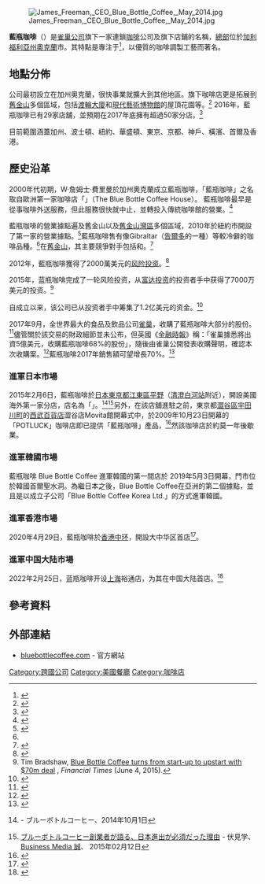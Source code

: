 {{noteTA
|1=zh-hk:占士·費曼;zh-tw:詹姆士·費里曼;zh-cn:詹姆斯·弗里曼;
|2=zh-hans:风险投资; zh-hant:創業投資;
}}
{{expand|time=2015-12-08T11:02:13+00:00}}
{{Copyedit translation}}
{{Infobox company
| name = 藍瓶咖啡
| name_en = Blue Bottle Coffee Company
| logo = 
| image = Blue Bottle Coffee Company.jpg
| image_caption = 藍瓶咖啡奧克蘭總部
| parent = [[雀巢公司|雀巢公司]]
| type = [[子公司|子公司]]
| caption = 
| foundation = 2002
| location = 美國[[加利福尼亚州|加州]][[奥克兰_(加利福尼亚州)|奧克蘭]]
| founder = James Freeman
| industry = [[咖啡|咖啡]]
| num_employees = 
| revenue = 
| net_income = 
| products = [[咖啡|咖啡]]
| homepage = {{URL|https://bluebottlecoffee.com/}}
}}
[[File:James_Freeman,_CEO_Blue_Bottle_Coffee,_May_2014.jpg|thumb]]

'''藍瓶咖啡'''（{{lang-en|'''Blue Bottle Coffee'''}}）是[[雀巢公司|雀巢公司]]旗下一家連鎖[[咖啡|咖啡]]公司及旗下店鋪的名稱，[[總部|總部]]位於[[加利福利亞州|加利福利亞州]][[奧克蘭_(加利福尼亞州)|奧克蘭]]市。其特點是專注于{{link-en|單一產地咖啡|Single-origin coffee}}<ref>{{Cite news|url=http://www.xconomy.com/national/2013/06/07/coffee-goes-from-folgers-to-starbucks-to-tech-driven-third-wave|title=Coffee Goes from Folger’s, to Starbucks, to Tech-Driven ‘Third Wave’|date=2013年6月7日|author=Roush, Wade|accessdate=2014年5月28日|archive-date=2020年11月18日|archive-url=https://web.archive.org/web/20201118081431/https://xconomy.com/national/2013/06/07/coffee-goes-from-folgers-to-starbucks-to-tech-driven-third-wave/|dead-url=no}}</ref>，以優質的咖啡調製工藝而著名。

== 地點分佈 ==
公司最初設立在加州奧克蘭，很快事業就擴大到其他地區。旗下咖啡店更是拓展到[[舊金山|舊金山]]多個區域，包括[[舊金山渡輪大廈|渡輪大廈]]和[[舊金山現代藝術博物館|現代藝術博物館]]的屋頂花園等。<ref name="CNN">{{citation |url=http://features.blogs.fortune.cnn.com/2011/09/23/blue-bottle-coffee-james-freeman/ |title=Blue Bottle: The best coffee you may ever drink |work=CNN Money |date=2011年9月 |deadurl=yes |archiveurl=https://web.archive.org/web/20121214055213/http://features.blogs.fortune.cnn.com/2011/09/23/blue-bottle-coffee-james-freeman/ |archivedate=2012-12-14 |accessdate=2014-05-28 }}</ref> 2016年，藍瓶咖啡已有29家店舖，並預期在2017年底擁有超過50家分店。<ref>{{cite web|last1=Geller|first1=Martinne|last2=Baerlein|first2=Lisa|title=Nestle buys majority stake in Blue Bottle Coffee|url=https://uk.reuters.com/article/uk-bluebottle-m-a-nestle/nestle-buys-majority-stake-in-blue-bottle-coffee-idUKKCN1BP2E1|website=uk.reuters.com|publisher=Reuters|accessdate=14 September 2017|archive-date=2017-09-14|archive-url=https://web.archive.org/web/20170914224405/https://uk.reuters.com/article/uk-bluebottle-m-a-nestle/nestle-buys-majority-stake-in-blue-bottle-coffee-idUKKCN1BP2E1|dead-url=no}}</ref>

目前範圍涵蓋加州、波士頓、紐約、華盛頓、東京、京都、神戶、橫濱、首爾及香港。

== 歷史沿革 ==
2000年代初期，W·詹姆士·費里曼於加州奧克蘭成立藍瓶咖啡，「藍瓶咖啡」之名取自歐洲第一家咖啡店「{{tsl|en|The Blue Bottle Coffee House|藍瓶咖啡館}}」（The Blue Bottle Coffee House）。<!--His intention was to roast coffee in small batches (6 lb.s per roast) to sell within 24 hours of roasting-->藍瓶咖啡最早是從事咖啡外送服務，但此服務很快就中止，並轉投入傳統咖啡館的營業。<ref>{{cite web| URL=https://bluebottlecoffee.com/our-story| title=Blue Bottle Coffee - Who We Are| accessdate=2016-10-06| archive-date=2021-04-10| archive-url=https://web.archive.org/web/20210410104933/https://bluebottlecoffee.com/our-story| dead-url=no}}</ref>

藍瓶咖啡的營業據點遍及舊金山以及[[舊金山灣區|舊金山灣區]]多個區域，2010年於紐約市開設了第一家的營業據點。<ref>{{cite news| title=SF's Blue Bottle Coffee Co. Hits The 'Burg This Week| url=http://ny.eater.com/archives/2010/02/sfs_blue_bottle_coffee_hits_the_burg_this_week.php| last=Morabito| first=Greg| work=Eater NY| date=Feb 23, 2010| accessdate=2010-08-26| archive-date=2012-10-02| archive-url=https://web.archive.org/web/20121002224634/http://ny.eater.com/archives/2010/02/sfs_blue_bottle_coffee_hits_the_burg_this_week.php| dead-url=no}}</ref>藍瓶咖啡售有像Gibraltar（[[告爾多|告爾多]]的一種）等較冷僻的咖啡品種。<ref name="CNN"/>在[[舊金山|舊金山]]，其主要競爭對手包括{{link-en|四桶咖啡|Four Barrel Coffee}}和{{link-en|藝式咖啡|Ritual Coffee Roasters}}。<ref>{{citation |url=https://www.nytimes.com/2010/04/09/dining/09sfdine.html?_r=0 |title=Small Bay Area Coffee Roasters Spread Out |date=April 4, 2010 |work=[[The_New_York_Times|The New York Times]] |accessdate=2017-09-18 |archive-date=2017-09-15 |archive-url=https://web.archive.org/web/20170915114259/http://www.nytimes.com/2010/04/09/dining/09sfdine.html?_r=0 |dead-url=no }}</ref>  

2012年，藍瓶咖啡獲得了2000萬美元的[[风险投资|风险投资]]。<ref>{{citation |url=https://www.wired.com/business/2012/10/blue-bottle-cashes-in/ |title=Blue Bottle Cashes in on Coffee Authenticity |work=[[Wired.com|Wired.com]] |date=October 16, 2012 |accessdate=2017-09-18 |archive-date=2014-03-29 |archive-url=https://web.archive.org/web/20140329215904/http://www.wired.com/business/2012/10/blue-bottle-cashes-in |dead-url=no }}</ref> 

2015年，蓝瓶咖啡完成了一轮风险投资，从[[富达投资|富达投资]]的投资者手中获得了7000万美元的投资。<ref>Tim Bradshaw, [https://next.ft.com/content/0c7f68bc-0a9f-11e5-98d3-00144feabdc0 Blue Bottle Coffee turns from start-up to upstart with $70m deal] {{Wayback|url=https://next.ft.com/content/0c7f68bc-0a9f-11e5-98d3-00144feabdc0 |date=20160627170632 }}, ''Financial Times'' (June 4, 2015).</ref>

自成立以来，该公司已从投资者手中筹集了1.2亿美元的资金。<ref>{{cite web|last1=Atkins|first1=Ralph|last2=Bradshaw|first2=Tim|title=Nestlé breaks into US hipster coffee market with Blue Bottle deal|url=https://www.ft.com/content/8fccb91a-9943-11e7-a652-cde3f882dd7b|website=ft.com|publisher=Financial Times|accessdate=14 September 2017|archive-date=2017-09-21|archive-url=https://web.archive.org/web/20170921090414/https://www.ft.com/content/8fccb91a-9943-11e7-a652-cde3f882dd7b|dead-url=no}}</ref>

2017年9月，全世界最大的食品及飲品公司[[雀巢|雀巢]]，收購了藍瓶咖啡大部分的股份。<ref>{{cite web|last1=Gretler|first1=Corinne|title=Nestle Buys Majority Stake in U.S. Coffee Roaster Blue Bottle|url=https://www.bloomberg.com/news/articles/2017-09-14/nestle-buys-majority-stake-in-u-s-coffee-roaster-blue-bottle|website=bloomberg.com|publisher=Bloomberg News|accessdate=14 September 2017|archive-date=2017-09-19|archive-url=https://web.archive.org/web/20170919164040/https://www.bloomberg.com/news/articles/2017-09-14/nestle-buys-majority-stake-in-u-s-coffee-roaster-blue-bottle|dead-url=no}}</ref>儘管關於該交易的財政細節並未公布，但英國《[[金融時報|金融時報]]》稱：「雀巢據悉將出資5億美元，收購藍瓶咖啡68%的股份」，隨後由雀巢公開發表收購聲明，確認本次收購案。<ref>{{cite web|last1=Atkins|first1=Ralph|title=Nestlé breaks into US hipster coffee market with Blue Bottle deal|url=https://www.ft.com/content/8fccb91a-9943-11e7-a652-cde3f882dd7b|website=ft.com|publisher=Financial Times|accessdate=14 September 2017|archive-date=2017-09-21|archive-url=https://web.archive.org/web/20170921090414/https://www.ft.com/content/8fccb91a-9943-11e7-a652-cde3f882dd7b|dead-url=no}}</ref>藍瓶咖啡2017年銷售額可望增長70%。<ref>{{cite news|last1=de la Merced|first1=Michael|title=Nestlé Targets High-End Coffee by Taking Majority Stake in Blue Bottle|url=https://www.nytimes.com/2017/09/14/business/dealbook/nestle-blue-bottle-coffee.html|accessdate=15 September 2017|publisher=New York Times|date=14 Sep 2017|archive-date=2017-09-19|archive-url=https://web.archive.org/web/20170919220611/https://www.nytimes.com/2017/09/14/business/dealbook/nestle-blue-bottle-coffee.html|dead-url=no}}</ref>

=== 進軍日本市場 ===
2015年2月6日，藍瓶咖啡於[[日本|日本]][[東京都|東京都]][[江東區_(東京都)|江東區]][[平野_(江東區)|平野]]（[[清澄白河站|清澄白河站]]附近），開設美國海外第一家分店，店名為「{{lang|ja|清澄白河ロースタリー&カフェ}}」。<ref>{{PDFlink|[https://res.cloudinary.com/hbhhv9rz9/image/upload/v1423455155/rcvcwt92ngoa5vi3jvj0.pdf ブルーボトルコーヒー 清澄白河ロースタリー＆カフェ（2015年2月） 青山カフェ（2015年3月）をオープン]}} - ブルーボトルコーヒー、2014年10月1日</ref><ref>[http://bizmakoto.jp/makoto/articles/1502/12/news027.html ブルーボトルコーヒー創業者が語る、日本進出が必須だった理由] {{Wayback|url=http://bizmakoto.jp/makoto/articles/1502/12/news027.html |date=20181210232830 }} - 伏見学、[[Business_Media_誠|Business Media 誠]]、 2015年02月12日</ref>另外，在該店舖進駐之前，東京都[[澀谷區|澀谷區]][[宇田川町|宇田川町]]的[[西武百貨店|西武百貨店]]澀谷店Movita館開幕式中，於2009年10月23日開幕的「POTLUCK」咖啡店即已提供「藍瓶咖啡」產品，<ref name="シブヤ経済新聞">{{citation |url=http://www.shibukei.com/headline/6448/ |title=渋谷「オープニングセレモニー」にカフェ－米ブルーボトルコーヒーも提供 |date=2009年10月20日 |accessdate=2017年9月18日 |archive-date=2021年1月27日 |archive-url=https://web.archive.org/web/20210127014350/https://www.shibukei.com/headline/6448/ |dead-url=no }}</ref>然該咖啡店於約莫一年後歇業。

=== 進軍韓國市場 ===
藍瓶咖啡 Blue Bottle Coffee 進軍韓國的第一間店於 2019年5月3日開幕，門市位於韓國首爾聖水洞。為繼日本之後，Blue Bottle Coffee在亞洲的第二個據點，並且是以成立子公司「Blue Bottle Coffee Korea Ltd.」的方式進軍韓國。

=== 進軍香港市場 ===
2020年4月29日，藍瓶咖啡於[[香港|香港]][[中环|中环]]，開設大中华区首店<ref>{{Cite web|title=Blue Bottle Coffee 蓝瓶咖啡中国开店|url=https://tech.sina.cn/2020-05-01/detail-iircuyvi0810828.d.html/|date=2020-05-01|website=新浪科技|access-date=2020-10-14|archive-date=2020-10-17|archive-url=https://web.archive.org/web/20201017022225/https://tech.sina.cn/2020-05-01/detail-iircuyvi0810828.d.html|dead-url=no}}</ref>。

=== 進軍中国大陆市場 ===
2022年2月25日，蓝瓶咖啡开设[[上海|上海]]裕通店，为其在中国大陆首店。<ref>{{Cite web|title=中国内地首家蓝瓶咖啡开业！但它并不想做个“顶流网红”|date=2022-02-25|access-date=2022-02-25|author=Riri|website=FoodTalks}}</ref>

==參考資料==
{{reflist|2}}

==外部連結==
*[https://bluebottlecoffee.com bluebottlecoffee.com] {{Wayback|url=https://bluebottlecoffee.com/ |date=20190710222149 }} - 官方網站
{{雀巢}}
[[Category:跨國公司|Category:跨國公司]]
[[Category:美國餐廳|Category:美國餐廳]]
[[Category:咖啡店|Category:咖啡店]]